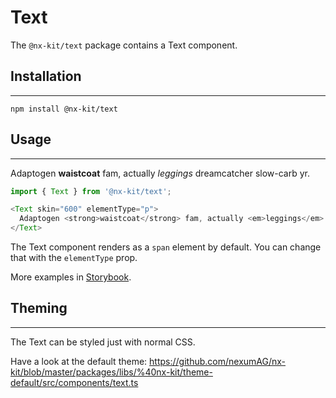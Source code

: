 
# Text

The `@nx-kit/text` package contains a Text component.

## Installation
---

```text
npm install @nx-kit/text
```

## Usage
---

<Text skin="600" elementType="p">Adaptogen <strong>waistcoat</strong> fam, actually <em>leggings</em> dreamcatcher slow-carb yr.</Text>

```javascript
import { Text } from '@nx-kit/text';

<Text skin="600" elementType="p">
  Adaptogen <strong>waistcoat</strong> fam, actually <em>leggings</em> dreamcatcher slow-carb yr.
</Text>
```

The Text component renders as a `span` element by default. You can change that with the `elementType` prop.

More examples in [Storybook](https://nexumag.github.io/nx-kit/?path=/docs/nx-kit-text--skin-700).

## Theming
---

The Text can be styled just with normal CSS.

Have a look at the default theme: https://github.com/nexumAG/nx-kit/blob/master/packages/libs/%40nx-kit/theme-default/src/components/text.ts
